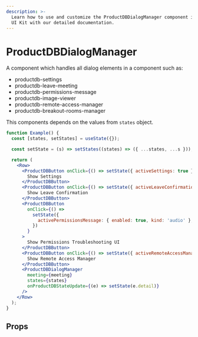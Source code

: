 ```yaml
---
description: >-
  Learn how to use and customize the ProductDBDialogManager component in ProductDB's React
  UI Kit with our detailed documentation.
---
```


# ProductDBDialogManager

A component which handles all dialog elements in a component such as:

- productdb-settings
- productdb-leave-meeting
- productdb-permissions-message
- productdb-image-viewer
- productdb-remote-access-manager
- productdb-breakout-rooms-manager

This components depends on the values from `states` object.

```jsx live
function Example() {
  const [states, setStates] = useState({});

  const setState = (s) => setStates((states) => ({ ...states, ...s }));

  return (
    <Row>
      <ProductDBButton onClick={() => setState({ activeSettings: true })}>
        Show Settings
      </ProductDBButton>
      <ProductDBButton onClick={() => setState({ activeLeaveConfirmation: true })}>
        Show Leave Confirmation
      </ProductDBButton>
      <ProductDBButton
        onClick={() =>
          setState({
            activePermissionsMessage: { enabled: true, kind: 'audio' },
          })
        }
      >
        Show Permissions Troubleshooting UI
      </ProductDBButton>
      <ProductDBButton onClick={() => setState({ activeRemoteAccessManager: true })}>
        Show Remote Access Manager
      </ProductDBButton>
      <ProductDBDialogManager
        meeting={meeting}
        states={states}
        onProductDBStateUpdate={(e) => setState(e.detail)}
      />
    </Row>
  );
}
```

## Props

<PropsTable of="productdb-dialog-manager" />

<head>
  <title>React UI Kit ProductDBDialogManager</title>
</head>
